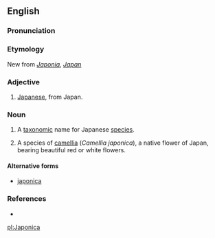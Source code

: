 {{also|japonica}}
==English==

===Pronunciation===
{{a|US}} {{IPA|/dʒə.ˈpɑn.ɪ.ˌkə/}}

===Etymology===
New {{etyl|la}} from ''[[Japonia]]'', ''[[Japan]]''

===Adjective===
{{en-adj|-}}

# [[Japanese]], from Japan.

===Noun===
{{en-noun|-}}

# {{science}} A [[taxonomic]] name for Japanese [[species]].
# {{botany}} A species of [[camellia]] (''Camellia japonica''), a native flower of Japan, bearing beautiful red or white flowers.

====Alternative forms====
* [[japonica]]

===References===
* {{R:Webster 1913}}

[[pl:Japonica]]